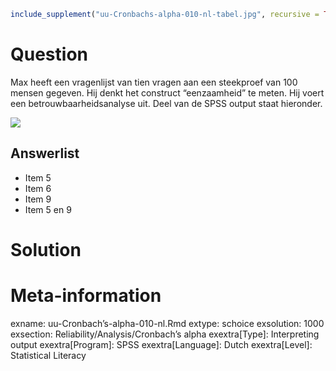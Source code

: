 ```r
include_supplement("uu-Cronbachs-alpha-010-nl-tabel.jpg", recursive = TRUE)
```



Question
========
  
Max heeft een vragenlijst van tien vragen aan een steekproef van 100 mensen gegeven. Hij denkt het construct “eenzaamheid” te meten. Hij voert een betrouwbaarheidsanalyse uit. Deel van de SPSS output staat hieronder.

![](uu-Cronbachs-alpha-010-nl-tabel.jpg)
  
Answerlist
----------
* Item 5
* Item 6
* Item 9
* Item 5 en 9

Solution
========
  


Meta-information
================
exname: uu-Cronbach's-alpha-010-nl.Rmd
extype: schoice
exsolution: 1000
exsection: Reliability/Analysis/Cronbach's alpha
exextra[Type]: Interpreting output
exextra[Program]: SPSS
exextra[Language]: Dutch
exextra[Level]: Statistical Literacy
